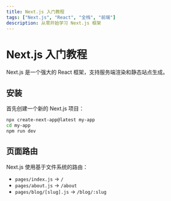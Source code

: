 ```yaml
---
title: Next.js 入门教程
tags: ["Next.js", "React", "全栈", "前端"]
description: 从零开始学习 Next.js 框架
---
```


# Next.js 入门教程

Next.js 是一个强大的 React 框架，支持服务端渲染和静态站点生成。

## 安装

首先创建一个新的 Next.js 项目：

```bash
npx create-next-app@latest my-app
cd my-app
npm run dev
```

## 页面路由

Next.js 使用基于文件系统的路由：

- `pages/index.js` → `/`
- `pages/about.js` → `/about`
- `pages/blog/[slug].js` → `/blog/:slug`
